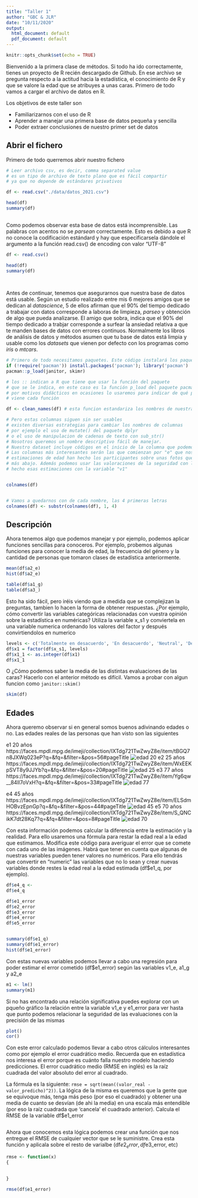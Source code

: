 ---
title: "Taller 1"
author: "GBC & JLR"
date: "10/11/2020"
output:
  html_document: default
  pdf_document: default
---

```{r setup, include=FALSE}
knitr::opts_chunk$set(echo = TRUE)
```

Bienvenido a la primera clase de métodos. Si todo ha ido correctamente, tienes un proyecto de R recién descargado de Github. En ese archivo se pregunta respecto a la actitud hacia la estadística, el conocimiento de R y que se valore la edad que se atribuyes a unas caras. 
Primero de todo vamos a cargar el archivo de datos en R. 
  
Los objetivos de este taller son

- Familiarizarnos con el uso de R 
- Aprender a manejar una primera base de datos pequeña y sencilla
- Poder extraer conclusiones de nuestro primer set de datos


## Abrir el fichero

Primero de todo querremos abrir nuestro fichero

```{r}
# Leer archivo csv, es decir, comma separated value
# es un tipo de archivo de texto plano que es fácil compartir 
# ya que no depende de estándares privativos 

df <- read.csv("./data/datos_2021.csv") 

head(df)
summary(df)
  
```
Como podemos observar esta base de datos está incomprensible. Las palabras con acentos no se _parsean_ correctamente. Esto es debido a que R no conoce la codificación estándard  y hay que especificarsela dándole el argumento a la función read.csv() de encoding con valor "UTF-8"

```{r}
df <- read.csv()

head(df)
summary(df)
  
  
```

Antes de continuar, tenemos que asegurarnos que nuestra base de datos está usable. Según un estudio realizado entre mis 6 mejores amigos que se dedican al _datascience_, 5 de ellos afirman que el  90% del tiempo dedicado a trabajar con datos corresponde a laboras de limpieza, _parseo_ y obtención de algo que pueda analizarse. El amigo que sobra, indica que el 90% del tiempo dedicado a trabjar corresponde a surfear la ansiedad relativa a que te manden bases de datos con errores continuos. Normalmente los libros de análisis de datos y métodos asumen que tu base de datos está limpia y usable como los _datasets_ que vienen por defecto con los programas como _iris_ o _mtcars_. 

```{r}

# Primero de todo necesitamos paquetes. Este código instalará los paquetes que usaremos. 
if (!require('pacman')) install.packages('pacman'); library('pacman') 
pacman::p_load(janitor, skimr) 

# los :: indican a R que tiene que usar la función del paquete 
# que se le indica, en este caso es la función p_load del paquete pacman
# por motivos didácticos en ocasiones lo usaremos para indicar de qué paquete
# viene cada función

df <- clean_names(df) # esta funcion estandariza los nombres de nuestras columnas

# Pero estas columnas siguen sin ser usables
# existen diversas estrategias para cambiar los nombres de columnas
# por ejemplo el uso de mutate() del paquete dplyr
# o el uso de manipulacion de cadenas de texto con sub_str()
# Nosotros queremos un nombre descriptivo fácil de manejar. 
# Nuestro dataset incluye códigos en el inicio de la columna que podemos aprovechar 
# Las columnas más interesantes serán las que comienzan por "e" que nos indican qué 
# estimaciones de edad han hecho los participantes sobre unas fotos que se presentan 
# más abajo. Además podemos usar las valoraciones de la seguridad con la que han 
# hecho esas estimaciones con la variable "v1"


colnames(df)


# Vamos a quedarnos con de cada nombre, las 4 primeras letras
colnames(df) <- substr(colnames(df), 1, 4)

```

## Descripción

Ahora tenemos algo que podemos manejar y por ejemplo, podemos aplicar funciones sencillas para conoceros. Por ejemplo, probemos algunas funciones para conocer la media de edad, la frecuencia del género y la cantidad de personas que tomaron clases de estadística anteriormente.


```{r}
mean(df$a2_e)
hist(df$a2_e)

table(df$a1_g)
table(df$a3_)
```

Esto ha sido fácil, pero iréis viendo que a medida que se complejizan la preguntas, tambien lo hacen la forma de obtener respuestas. ¿Por ejemplo, cómo convertir las variables categóricas relacionadas con vuestra opinión sobre la estadística en numéricas? Utiliza la variable x_s1 y conviertela en una variable numerica ordenando los valores del factor y después convirtiendolos en numerico

```{r}

levels <- c('Totalmente en desacuerdo', 'En desacuerdo', 'Neutral', 'De acuerdo', 'totalmente de acuerdo')
df$x1 = factor(df$x_s1, levels)
df$x1_1 <- as.integer(df$x1)
df$x1_1

```

O ¿Cómo podemos saber la media de las distintas evaluaciones de las caras? Hacerlo con el anterior método es difícil. Vamos a probar con algun funcion como `janitor::skim()`

```{r}

skim(df)


```

## Edades

Ahora queremo observar si en general somos buenos adivinando edades o no. Las edades reales de las personas que han  visto son las siguientes

e1 20 años https://faces.mpdl.mpg.de/imeji/collection/IXTdg721TwZwyZ8e/item/tBGQ7n8JXWq023eP?q=&fq=&filter=&pos=56#pageTitle
![edad 20](./faces/1.png)
e2 25 años https://faces.mpdl.mpg.de/imeji/collection/IXTdg721TwZwyZ8e/item/WxEEKpSVT8y9JJYb?q=&fq=&filter=&pos=20#pageTitle
![edad 25](./faces/2.png)
e3 77 años https://faces.mpdl.mpg.de/imeji/collection/IXTdg721TwZwyZ8e/item/Yg6qw__84II7oVxH?q=&fq=&filter=&pos=33#pageTitle
![edad 77](./faces/3.png)


e4 45 años https://faces.mpdl.mpg.de/imeji/collection/IXTdg721TwZwyZ8e/item/ELSdmHOBvzEpnGp?q=&fq=&filter=&pos=44#pageTitle
![edad 45](./faces/4.png)
e5 70 años https://faces.mpdl.mpg.de/imeji/collection/IXTdg721TwZwyZ8e/item/S_QNCikK7dt28Kq7?q=&fq=&filter=&pos=8#pageTitle
![edad 70](./faces/5.png)

Con esta información podemos calcular la diferencia entre la estimación y la realidad. Para ello usaremos una fórmula para restar la edad real a la edad que estimamos. Modifica este código para averiguar el error que se comete con cada uno de las imágenes. Habrá que tener en cuenta que algunas de nuestras variables pueden tener valores no numéricos. Para ello tendrás que convertir en "numeric" las variables que no lo sean y crear nuevas variables donde restes la edad real a la edad estimada (df$e1_q, por ejemplo).

```{r}

df$e4_q <- 
df$e4_q

df$e1_error 
df$e2_error
df$e3_error
df$e4_error
df$e5_error


summary(df$e1_q)
summary(df$e1_error)
hist(df$e1_error)

```

Con estas nuevas variables podemos llevar a cabo una regresión para poder estimar el error cometido (df$e1_error) según las variables v1_e, a1_g y a2_e


```{r}



m1 <- lm()
summary(m1) 


```

Si no has encontrado una relación significativa puedes explorar con un pqueño gráfico la relación entre la variable v1_e y e1_error para ver hasta que punto podemos relacionar la seguridad de las evaluaciones con la precisión de las mismas 

```{r}
plot()
cor()
```

Con este error calculado podemos llevar a cabo otros cálculos interesantes como por ejemplo el error cuadrático medio. Recuerda que en estadística nos interesa el error porque es cuánto falla nuestro modelo haciendo predicciones. El error cuadrático medio (RMSE en inglés) es la raíz cuadrada del valor absoluto del error al cuadrado. 

La fórmula es la siguiente: `rmse = sqrt(mean((valor_real -  valor_predicho)^2))`. La lógica de la misma es queremos que la gente que se equivoque más, tenga más peso (por eso el cuadrado) y obtener una media de cuanto se desvían (de ahi la media) en una escala más entendible (por eso la raíz cuadrada que 'cancela' el cuadrado anterior). Calcula el RMSE de la variable df$e1_error

```{r}



```

Ahora que conocemos esta lógica podemos crear una función que nos entregue el RMSE de cualquier vector que se le suministre. Crea esta función y aplicala sobre el resto de varialbe (df$e2_error, df$e3_error, etc)

```{r}

rmse <- function(x)
{
  

}

rmse(df$e1_error)

```
